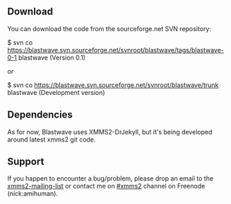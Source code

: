 {{Client| name=Blastwave| author=[[Maciej Podkomorzy]]| website=http://sourceforge.net/projects/blastwave | version=0.1 (drJekyll compatible)| devlanguage=C| ui=GTK2| screenshots=[http://sourceforge.net/project/screenshots.php?group_id=198210] | description=Blastwave (name to change soon) is an in-development client for XMMS2 written in C/GTK2. In its current state it features basic XMMS2 control: playlist managing, playback queues (experimental), playback control, MediaLib queries as well as a usable GTK2 interface with tray icon support. Note: the client is work in progress and is currently alpha-stage, so expect odd behaviour:)}}

== Download ==
You can download the code from the sourceforge.net SVN repository:

$ svn co https://blastwave.svn.sourceforge.net/svnroot/blastwave/tags/blastwave-0-1 blastwave (Version 0.1)

or

$ svn co https://blastwave.svn.sourceforge.net/svnroot/blastwave/trunk blastwave (Development version)

== Dependencies ==
As for now, Blastwave uses XMMS2-DrJekyll, but it's being developed around latest xmms2 git code.

== Support ==
If you happen to encounter a bug/problem, please drop an email to the [http://lists.xmms.se/cgi-bin/mailman/listinfo/xmms2-devel xmms2-mailing-list] or contact me on [irc://irc.freenode.net #xmms2] channel on Freenode (nick:amihuman).